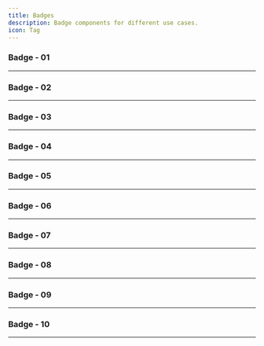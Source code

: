 ```yaml
---
title: Badges
description: Badge components for different use cases.
icon: Tag
---
```


### Badge - 01


<Preview link="badges/badge-01">
    <Badge01 />
</Preview>

---

### Badge - 02


<Preview link="badges/badge-02">
    <Badge02 />
</Preview>

---

### Badge - 03


<Preview link="badges/badge-03">
    <Badge03 />
</Preview>

---

### Badge - 04


<Preview link="badges/badge-04">
    <Badge04 />
</Preview>

---

### Badge - 05


<Preview link="badges/badge-05">
    <Badge05 />
</Preview>

---

### Badge - 06


<Preview link="badges/badge-06">
    <Badge06 />
</Preview>

---

### Badge - 07


<Preview link="badges/badge-07">
    <Badge07 />
</Preview>

---

### Badge - 08


<Preview link="badges/badge-08">
    <Badge08 />
</Preview>

---

### Badge - 09


<Preview link="badges/badge-09">
    <Badge09 />
</Preview>

---

### Badge - 10


<Preview link="badges/badge-10">
    <Badge10 />
</Preview>

---
